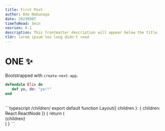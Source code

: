 ```yaml
---
title: First Post
author: Oda Nabunaga
date: 20230907
timeToRead: 5min
vesrion: 0.1
description: This frontmatter description will appear below the title
tldr: lorem ipsum too long didn't read
---
```

# ONE ✨

Bootstrapped with `create-next-app`.

```elixir
defmodule Elix do
   def yo, do: "yo!!"
end
```

<br/>
```typescript /children/
export default function Layout({ children }: { children: React.ReactNode }) {
  return (<div className="wrapper">{children}</div>)
}
```